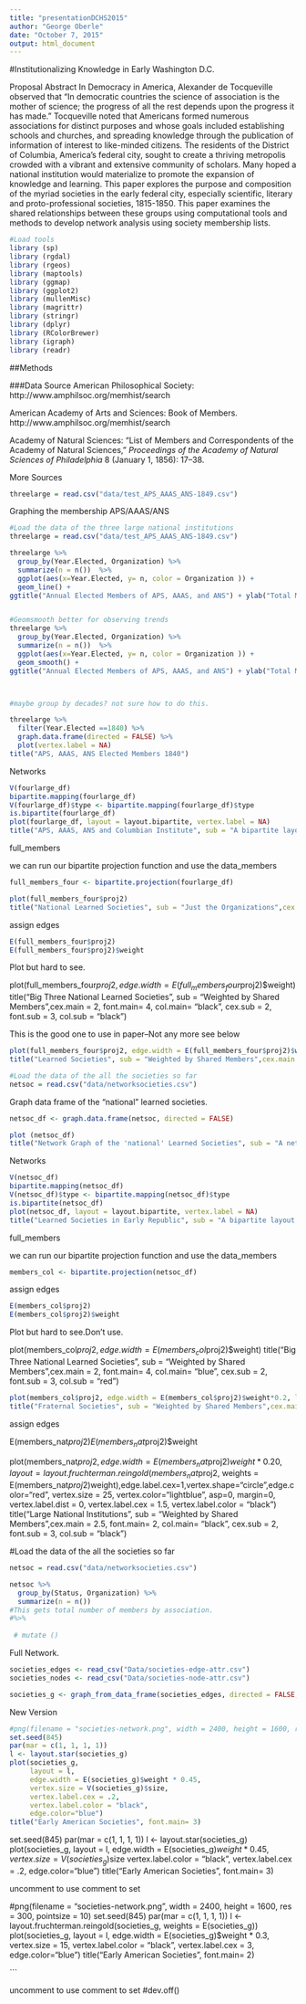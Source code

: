 ```yaml
---
title: "presentationDCHS2015"
author: "George Oberle"
date: "October 7, 2015"
output: html_document
---
```


#Institutionalizing Knowledge in Early Washington D.C.  

Proposal Abstract
In Democracy in America, Alexander de Tocqueville observed that “In democratic countries the science of association is the mother of science; the progress of all the rest depends upon the progress it has made.” Tocqueville noted that Americans formed numerous associations for distinct purposes and whose goals included establishing schools and churches, and spreading knowledge through the publication of information of interest to like-minded citizens.  The residents of the District of Columbia, America’s federal city, sought to create a thriving metropolis crowded with a vibrant and extensive community of scholars. Many hoped a national institution would materialize to promote the expansion of knowledge and learning. This paper explores the purpose and composition of the myriad societies in the early federal city, especially scientific, literary and proto-professional societies, 1815-1850. This paper examines the shared relationships between these groups using computational tools and methods to develop network analysis using society membership lists.


```r
#Load tools
library (sp)
library (rgdal)
library (rgeos)
library (maptools)
library (ggmap)
library (ggplot2)
library (mullenMisc)
library (magrittr)
library (stringr)
library (dplyr)
library (RColorBrewer)
library (igraph)
library (readr)
```

##Methods

###Data
Source
American Philosophical Society: http://www.amphilsoc.org/memhist/search

American Academy of Arts and Sciences: Book of Members. http://www.amphilsoc.org/memhist/search

Academy of Natural Sciences: “List of Members and Correspondents of the Academy of Natural Sciences,” *Proceedings of the Academy of Natural Sciences of Philadelphia* 8 (January 1, 1856): 17–38.

More Sources

```r
threelarge = read.csv("data/test_APS_AAAS_ANS-1849.csv")

```

Graphing the membership APS/AAAS/ANS
```r
#Load the data of the three large national institutions
threelarge = read.csv("data/test_APS_AAAS_ANS-1849.csv")

threelarge %>%
  group_by(Year.Elected, Organization) %>%
  summarize(n = n())  %>% 
  ggplot(aes(x=Year.Elected, y= n, color = Organization )) +
  geom_line() +
ggtitle("Annual Elected Members of APS, AAAS, and ANS") + ylab("Total Members Elected") + xlab("Year Elected")


#Geomsmooth better for observing trends
threelarge %>%
  group_by(Year.Elected, Organization) %>%
  summarize(n = n())  %>% 
  ggplot(aes(x=Year.Elected, y= n, color = Organization )) +
  geom_smooth() +
ggtitle("Annual Elected Members of APS, AAAS, and ANS") + ylab("Total Members Elected") + xlab("Year Elected")



#maybe group by decades? not sure how to do this.

threelarge %>%
  filter(Year.Elected ==1840) %>%
  graph.data.frame(directed = FALSE) %>%
  plot(vertex.label = NA)
title("APS, AAAS, ANS Elected Members 1840")

```


Networks

```r
V(fourlarge_df)
bipartite.mapping(fourlarge_df)
V(fourlarge_df)$type <- bipartite.mapping(fourlarge_df)$type
is.bipartite(fourlarge_df)
plot(fourlarge_df, layout = layout.bipartite, vertex.label = NA)
title("APS, AAAS, ANS and Columbian Institute", sub = "A bipartite layout of members and organizations",cex.main = 2,   font.main= 4, col.main= "black", cex.sub = 0.75, font.sub = 3, col.sub = "black")
```
full_members

we can run our bipartite projection function and use the data_members

```r
full_members_four <- bipartite.projection(fourlarge_df)
```


```r
plot(full_members_four$proj2)
title("National Learned Societies", sub = "Just the Organizations",cex.main = 2,   font.main= 4, col.main= "black", cex.sub = 2, font.sub = 3, col.sub = "black")
```

assign edges
```r
E(full_members_four$proj2)
E(full_members_four$proj2)$weight
```

Plot but hard to see.

plot(full_members_four$proj2, edge.width = E(full_members_four$proj2)$weight)
title("Big Three National Learned Societies", sub = "Weighted by Shared Members",cex.main = 2,   font.main= 4, col.main= "black", cex.sub = 2, font.sub = 3, col.sub = "black")


This is the good one to use in paper--Not any more see below
```r
plot(full_members_four$proj2, edge.width = E(full_members_four$proj2)$weight*0.2, layout = layout.fruchterman.reingold(full_members_four$proj2, weights = E(full_members_four$proj2)$weight),edge.label.cex=1,vertex.shape="circle",edge.color="red", vertex.size = 30, vertex.color="light blue", asp=0, margin=0,  vertex.label.dist = 0, vertex.label.cex = 1.5, vertex.label.color = "black")
title("Learned Societies", sub = "Weighted by Shared Members",cex.main = 2,   font.main= 2, col.main= "black", cex.sub = 2, font.sub = 3, col.sub = "black")  

```


```r
#Load the data of the all the societies so far
netsoc = read.csv("data/networksocieties.csv")
```

Graph data frame of the "national" learned societies.
```r
netsoc_df <- graph.data.frame(netsoc, directed = FALSE)

plot (netsoc_df)
title("Network Graph of the 'national' Learned Societies", sub = "A network graph of members with name labels",cex.main = 2,   font.main= 4, col.main= "blue", cex.sub = 0.75, font.sub = 3, col.sub = "red")
```


Networks

```r
V(netsoc_df)
bipartite.mapping(netsoc_df)
V(netsoc_df)$type <- bipartite.mapping(netsoc_df)$type
is.bipartite(netsoc_df)
plot(netsoc_df, layout = layout.bipartite, vertex.label = NA)
title("Learned Societies in Early Republic", sub = "A bipartite layout of members and organizations",cex.main = 2,   font.main= 4, col.main= "blue", cex.sub = 0.75, font.sub = 3, col.sub = "red")
```
full_members

we can run our bipartite projection function and use the data_members

```r
members_col <- bipartite.projection(netsoc_df)
```



assign edges
```r
E(members_col$proj2)
E(members_col$proj2)$weight
```

Plot but hard to see.Don't use.

plot(members_col$proj2, edge.width = E(members_col$proj2)$weight)
title("Big Three National Learned Societies", sub = "Weighted by Shared Members",cex.main = 2,   font.main= 4, col.main= "blue", cex.sub = 2, font.sub = 3, col.sub = "red")




```r
plot(members_col$proj2, edge.width = E(members_col$proj2)$weight*0.2, layout = layout.fruchterman.reingold(members_col$proj2,weights = E(members_col$proj2)$weight),edge.label.cex= 3,vertex.shape="circle",edge.color="red", vertex.size = 15, vertex.color="lightblue", asp=0, margin=0,  vertex.label.dist =0, vertex.label.cex = 3.5, vertex.label.color = "black")
title("Fraternal Societies", sub = "Weighted by Shared Members",cex.main = 3,   font.main= 2, col.main= "black", cex.sub = 3, font.sub = 3, col.sub = "black")  

```

assign edges

E(members_nat$proj2)
E(members_nat$proj2)$weight


plot(members_nat$proj2, edge.width = E(members_nat$proj2)$weight*0.20, layout = layout.fruchterman.reingold(members_nat$proj2, 
weights = E(members_nat$proj2)$weight),edge.label.cex=1,vertex.shape="circle",edge.color="red", vertex.size = 25, vertex.color="lightblue", asp=0, margin=0,  vertex.label.dist = 0, vertex.label.cex = 1.5, vertex.label.color = "black")
title("Large National Institutions", sub = "Weighted by Shared Members",cex.main = 2.5,   font.main= 2, col.main= "black", cex.sub = 2, font.sub = 3, col.sub = "black")  


#Load the data of the all the societies so far
```r
netsoc = read.csv("data/networksocieties.csv")
```


```r
netsoc %>%
  group_by(Status, Organization) %>%
  summarize(n = n())  
#This gets total number of members by association.
#%>% 
  
 # mutate ()
```

Full Network. 
```r
societies_edges <- read_csv("Data/societies-edge-attr.csv")
societies_nodes <- read_csv("Data/societies-node-attr.csv")
```

```r
societies_g <- graph_from_data_frame(societies_edges, directed = FALSE, societies_nodes)
```

New Version

```r
#png(filename = "societies-network.png", width = 2400, height = 1600, res = 300, pointsize = 10)
set.seed(845)
par(mar = c(1, 1, 1, 1))
l <- layout.star(societies_g)
plot(societies_g, 
     layout = l,
     edge.width = E(societies_g)$weight * 0.45,
     vertex.size = V(societies_g)$size,
     vertex.label.cex = .2,
     vertex.label.color = "black",
     edge.color="blue")
title("Early American Societies", font.main= 3) 

```

set.seed(845)
par(mar = c(1, 1, 1, 1))
l <- layout.star(societies_g)
plot(societies_g, 
     layout = l,
     edge.width = E(societies_g)$weight * 0.45,
     vertex.size = V(societies_g)$size 
     vertex.label.color = "black",
     vertex.label.cex = .2,
     edge.color="blue")
title("Early American Societies", font.main= 3) 




uncomment to use comment to set

#png(filename = "societies-network.png", width = 2400, height = 1600, res = 300, pointsize = 10)
set.seed(845)
par(mar = c(1, 1, 1, 1))
l <- layout.fruchterman.reingold(societies_g, weights = E(societies_g))
plot(societies_g, 
     layout = l,
     edge.width = E(societies_g)$weight * 0.3,
     vertex.size = 15,
     vertex.label.color = "black",
     vertex.label.cex = 3,
     edge.color="blue")
title("Early American Societies", font.main= 2) 

```

uncomment to use comment to set
#dev.off()

